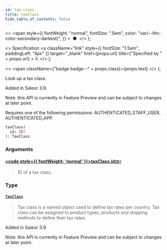 ```yaml
---
id: tax-class
title: taxClass
hide_table_of_contents: false
---
```


  <>
    <span
      style={{
        fontWeight: "normal",
        fontSize: ".5em",
        color: "var(--ifm-color-secondary-darkest)",
      }}
    >
      &nbsp;●&nbsp;
    </span>
  </>
);

  <>
    Specification
    <a
      className="link"
      style={{ fontSize: "1.5em", paddingLeft: "4px" }}
      target="\_blank"
      href={props.url}
      title={"Specified by " + props.url}
    >
      ⎘
    </a>
  </>
);

  <>
    <span className={"badge badge--" + props.class}>{props.text}</span>
  </>
);

Look up a tax class.

Added in Saleor 3.9.

Note: this API is currently in Feature Preview and can be subject to changes at later point.

Requires one of the following permissions: AUTHENTICATED_STAFF_USER, AUTHENTICATED_APP.

```graphql
taxClass(
  id: ID!
): TaxClass
```

### Arguments

#### [<code style={{ fontWeight: 'normal' }}>taxClass.<b>id</b></code>](#)<Bullet />[`ID!`](../../../storefront/miscellaneous/scalars/id) <Badge class="secondary" text="non-null"/> <Badge class="secondary" text="scalar"/>

> ID of a tax class.

### Type

#### [`TaxClass`](../../../storefront/taxes/objects/tax-class) <Badge class="secondary" text="object"/>

> Tax class is a named object used to define tax rates per country. Tax class can be assigned to product types, products and shipping methods to define their tax rates.

Added in Saleor 3.9.

Note: this API is currently in Feature Preview and can be subject to changes at later point.

>
